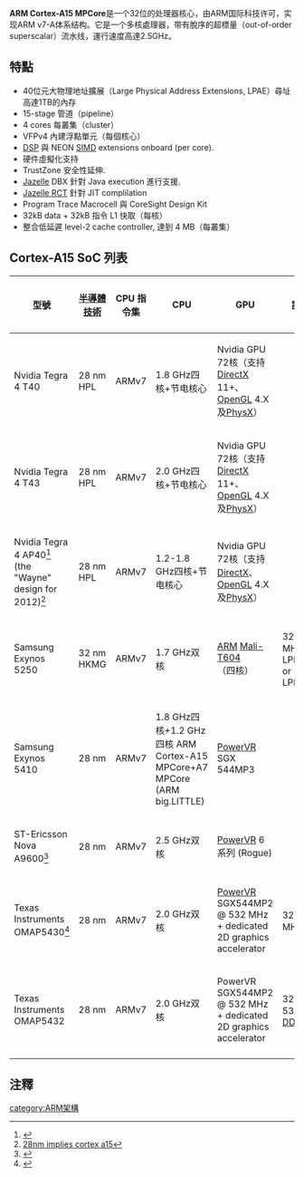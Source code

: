 {{NoteTA
|G1=IT
}}
{{Infobox CPU
| name                      = ARM Cortex-A15 MPCore
|image                     = [[File:Arm_5250_full_1.jpg|200px]]
|image_size                = [[Exynos|Exynos]] 5250 on an Arndale Board
| caption                   =
| produced-start            = 2011年末投产，<ref name="firstdesign">{{Cite web |url=http://www.anandtech.com/show/4153/ti-reveals-omap-5-the-first-arm-cortex-a15-soc |title=TI Reveals OMAP 5: The First ARM Cortex A15 SoC |accessdate=2011-06-15 |archive-date=2011-06-09 |archive-url=https://web.archive.org/web/20110609214329/http://www.anandtech.com/show/4153/ti-reveals-omap-5-the-first-arm-cortex-a15-soc |dead-url=no }}</ref>2012年末上市<ref>{{Cite web |url=http://www.pcworld.com/article/225624/arm_expects_first_cortexa15_devices_in_late_2012.html#tk.rss_news |title=ARM Expects First Cortex-A15 Devices in Late 2012 |accessdate=2011-06-15 |archive-date=2011-06-25 |archive-url=https://web.archive.org/web/20110625002618/http://www.pcworld.com/article/225624/arm_expects_first_cortexa15_devices_in_late_2012.html#tk.rss_news |dead-url=no }}</ref>
| produced-end              =
| slowest                   = 1000 MHz
| fastest                   = 2500 MHz
| slow-unit                 =
| fast-unit                 =
| fsb-slowest               =
| fsb-fastest               =
| fsb-slow-unit             =
| fsb-fast-unit             =
| hypertransport-slowest    =
| hypertransport-fastest    =
| hypertransport-slow-unit  =
| hypertransport-fast-unit  =
| size-from                 = [[32_nanometer|32 nm]]/28 nm initially<ref name="arm_press_release">[http://arm.com/about/newsroom/arm-unveils-cortex-a15-mpcore-processor-to-dramatically-accelerate-capabilities.php ARM Unveils Cortex-A15 MPCore Processor to Dramatically Accelerate Capabilities of Mobile, Consumer and Infrastructure Applications] {{Wayback|url=http://arm.com/about/newsroom/arm-unveils-cortex-a15-mpcore-processor-to-dramatically-accelerate-capabilities.php |date=20110712184444 }} — ''in the Supporting Technology section''</ref>
| size-to                   = [[22_nanometer|20 nm]] roadmap<ref name="arm_press_release"/>
| soldby                    =
| designfirm                = [[安謀國際科技|安謀國際科技]]
| manuf1                    =
| core1                     =
| sock1                     =
| pack1                     =
| brand1                    =
| arch                      = ARMv7
| microarch                 =
| cpuid                     =
| code                      =
| numcores                  = 1-4 per cluster, 1-2 clusters ''per physical chip''<ref>{{Cite web |url=http://mobile.arm.com/products/system-ip/interconnect/axi/index.php |title=CoreLink Network Interconnect for AMBA AXI |access-date=2011-06-15 |archive-url=https://web.archive.org/web/20110405131223/http://mobile.arm.com/products/system-ip/interconnect/axi/index.php |archive-date=2011-04-05 |dead-url=yes }}</ref>
| l1cache                   = 64 kB (32 kB I-Cache, 32 kB D-Cache) ''per core''
| l2cache                   = up to 4 MB<ref>[http://www.arm.com/products/processors/cortex-a/cortex-a15.php Cortex-A15 Processor] {{WebCite|url=https://www.webcitation.org/682zlNuG3?url=http://www.arm.com/products/processors/cortex-a/cortex-a15.php |date=20120530131535 |dateformat=iso }} — Product description</ref> ''per cluster''
| l3cache                   = none
| application               =
}}
'''ARM Cortex-A15 MPCore'''是一个32位的处理器核心，由ARM国际科技许可，实现ARM v7-A体系结构。它是一个多核處理器，带有脫序的超標量（out-of-order superscalar）流水线，運行速度高達2.5GHz。

==特點==
* 40位元大物理地址擴展（Large Physical Address Extensions, LPAE）尋址高達1TB的內存
* 15-stage 管道（pipeline）
* 4 cores 每叢集（cluster）
* VFPv4 內建浮點單元（每個核心）
* [[DSP|DSP]] 與 NEON [[SIMD|SIMD]] extensions onboard (per core).
* 硬件虛擬化支持
* TrustZone 安全性延伸.
* [[Jazelle|Jazelle]] DBX 針對 Java execution 進行支援.
* [[Jazelle_RCT|Jazelle RCT]] 針對 JIT complilation
* Program Trace Macrocell 與 CoreSight Design Kit 
* 32kB data + 32kB 指令 L1 快取（每核）
* 整合低延遲 level-2 cache controller, 達到 4 MB（每叢集）

==Cortex-A15 SoC 列表==
{| class="wikitable"
|-
! 型號 !! [[半導體技術|半導體技術]] !! CPU 指令集 !! CPU !! GPU !! 記憶體技術 !! Wireless Radio Technologies !! Availability !! 應用
|-
| Nvidia Tegra 4 T40
| 28 nm HPL
| ARMv7
| 1.8 GHz四核+节电核心
| Nvidia GPU 72核（支持[[DirectX|DirectX]] 11+、[[OpenGL|OpenGL]] 4.X及[[PhysX|PhysX]]）
| 
|
| Q1 2013
|
|-
| Nvidia Tegra 4 T43
| 28 nm HPL
| ARMv7
| 2.0 GHz四核+节电核心
| Nvidia GPU 72核（支持[[DirectX|DirectX]] 11+、[[OpenGL|OpenGL]] 4.X及[[PhysX|PhysX]]）
| 
|
| Q3 2013
|
|-
| Nvidia Tegra 4 AP40<ref>{{cite web |url=http://pressroom.nvidia.com/easyir/customrel.do?easyirid=A0D622CE9F579F09&version=live&releasejsp=release_157&xhtml=true&prid=705184 |title=存档副本 |accessdate=2011-06-05 |deadurl=yes |archiveurl=https://web.archive.org/web/20110501180137/http://pressroom.nvidia.com/easyir/customrel.do?easyirid=A0D622CE9F579F09&version=live&prid=705184&releasejsp=release_157&xhtml=true |archivedate=2011-05-01 }}</ref> (the "Wayne" design for 2012)<ref>[http://www.tomshardware.com/news/Tegra-Kal-El-Tegra-2-Snapdragon-ARM-CPU,12229.html 28nm implies cortex a15]</ref>
| 28 nm HPL
| ARMv7
| 1.2-1.8 GHz四核+节电核心
| Nvidia GPU 72核（支持[[DirectX|DirectX]]、[[OpenGL|OpenGL]] 4.X及[[PhysX|PhysX]]）
| 
|
| Q3 2013
|
|-
| Samsung Exynos 5250
| 32 nm HKMG
| ARMv7
| 1.7 GHz双核
| [[ARM|ARM]] [[Mali_(GPU)|Mali-T604]]（四核）
| 32位双频800 MHz LPDDR3/DDR3 or 533 MHz LPDDR2
|
| Q4 2012
| [[Arndale_Board|Arndale Board]], [[Chromebook|Samsung Chromebook]]
|-
| Samsung Exynos 5410
| 28 nm
| ARMv7
| 1.8 GHz四核+1.2 GHz四核 ARM Cortex-A15 MPCore+A7 MPCore (ARM big.LITTLE)
| [[PowerVR|PowerVR]] SGX 544MP3
| 
|
| Q2 2013
| [[Samsung_Galaxy_S_IV|Galaxy S IV]]，[[魅族_MX3|Meizu MX3]]
|-
| ST-Ericsson Nova A9600<ref>{{cite web |url=http://www.stericsson.com/press_releases/NovaThor.jsp |title=存档副本 |accessdate=2013-03-20 |deadurl=yes |archiveurl=https://web.archive.org/web/20130618091608/http://stericsson.com/press_releases/NovaThor.jsp |archivedate=2013-06-18 }}</ref>
| 28 nm
| ARMv7
| 2.5 GHz双核
| [[PowerVR|PowerVR]] 6系列 (Rogue)
| 
| 
| 2013
|
|-
| Texas Instruments OMAP5430<ref>{{cite web |url=http://www.ti.com/ww/en/omap/omap5/omap5-platform.html?DCMP=OMAP5&HQS=Other+PR+wbu_omap5_pr_v |title=存档副本 |accessdate=2011-06-05 |deadurl=yes |archiveurl=https://web.archive.org/web/20110212015509/http://www.ti.com/ww/en/omap/omap5/omap5-platform.html?DCMP=OMAP5&HQS=Other+PR+wbu_omap5_pr_v |archivedate=2011-02-12 }}</ref>
| 28 nm
| ARMv7
| 2.0 GHz双核
| [[PowerVR|PowerVR]] SGX544MP2 @ 532 MHz + dedicated 2D graphics accelerator
| 32位双频532 MHz LPDDR2
|
| Q3 2012
|
|-
| Texas Instruments OMAP5432
| 28 nm
| ARMv7
| 2.0 GHz双核
| PowerVR SGX544MP2 @ 532 MHz + dedicated 2D graphics accelerator
| 32位双频532 MHz [[DDR3|DDR3]]
|
| Q3 2012
|
|-
|}

== 注釋 ==
{{reflist|2}}

{{ARM晶片}}

[[category:ARM架構|category:ARM架構]]
